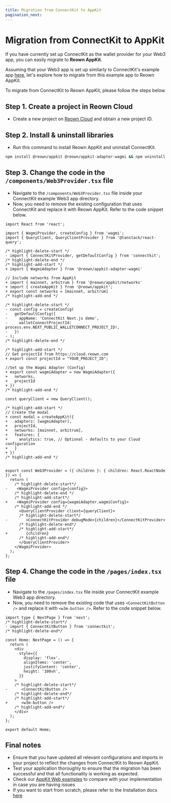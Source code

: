 ```yaml
---
title: Migration from ConnectKit to AppKit
pagination_next: 
---
```


# Migration from ConnectKit to AppKit

If you have currently set up ConnectKit as the wallet provider for your Web3 app, you can easily migrate to **Reown AppKit**.

Assuming that your Web3 app is set up similarly to ConnectKit's example app [here](https://github.com/family/connectkit/tree/main/examples/nextjs), let's explore how to migrate from this example app to Reown AppKit.

To migrate from ConnectKit to Reown AppKit, please follow the steps below.

## Step 1. Create a project in Reown Cloud

+ Create a new project on [Reown Cloud](https://cloud.reown.com) and obtain a new project ID.

## Step 2. Install & uninstall libraries

+ Run this command to install Reown AppKit and uninstall ConnectKit.

```bash npm2yarn
npm install @reown/appkit @reown/appkit-adapter-wagmi && npm uninstall connectkit
```

## Step 3. Change the code in the `/components/Web3Provider.tsx` file

+ Navigate to the `/components/Web3Provider.tsx` file inside your ConnectKit example Web3 app directory. 
+ Now, you need to remove the existing configuration that uses ConnectKit and replace it with Reown AppKit. Refer to the code snippet below.

```tsx
import React from 'react';

import { WagmiProvider, createConfig } from 'wagmi';
import { QueryClient, QueryClientProvider } from '@tanstack/react-query';

/* highlight-delete-start */
- import { ConnectKitProvider, getDefaultConfig } from 'connectkit';
/* highlight-delete-end */
/* highlight-add-start */
+ import { WagmiAdapter } from '@reown/appkit-adapter-wagmi'

// Include networks from AppKit
+ import { mainnet, arbitrum } from '@reown/appkit/networks'
+ import { createAppKit } from '@reown/appkit';
+ export const networks = [mainnet, arbitrum]
/* highlight-add-end */

/* highlight-delete-start */
- const config = createConfig(
-   getDefaultConfig({
-     appName: 'ConnectKit Next.js demo',
-     walletConnectProjectId: process.env.NEXT_PUBLIC_WALLETCONNECT_PROJECT_ID!,
-   })
- );
/* highlight-delete-end */

/* highlight-add-start */
// Get projectId from https://cloud.reown.com
+ export const projectId = "YOUR_PROJECT_ID";

//Set up the Wagmi Adapter (Config)
+ export const wagmiAdapter = new WagmiAdapter({
+   networks,
+   projectId
+ })
/* highlight-add-end */

const queryClient = new QueryClient();

/* highlight-add-start */
// Create the modal
+ const modal = createAppKit({
+   adapters: [wagmiAdapter],
+   projectId,
+   networks: [mainnet, arbitrum],
+   features: {
+     analytics: true, // Optional - defaults to your Cloud configuration
+   }
+ })
/* highlight-add-end */


export const Web3Provider = ({ children }: { children: React.ReactNode }) => {
  return (
    /* highlight-delete-start*/
-    <WagmiProvider config={config}>
    /* highlight-delete-end */
    /* highlight-add-start*/
+    <WagmiProvider config={wagmiAdapter.wagmiConfig}>
    /* highlight-add-end */
      <QueryClientProvider client={queryClient}>
      /* highlight-delete-start*/
-        <ConnectKitProvider debugMode>{children}</ConnectKitProvider>
      /* highlight-delete-end*/
      /* highlight-add-start*/
+        {children}
      /* highlight-add-end*/
      </QueryClientProvider>
    </WagmiProvider>
  );
};

```

## Step 4. Change the code in the `/pages/index.tsx` file

+ Navigate to the `/pages/index.tsx` file inside your ConnectKit example Web3 app directory. 
+ Now, you need to remove the existing code that uses `<ConnectKitButton />` and replace it with `<w3m-button />`. Refer to the code snippet below.

```tsx
import type { NextPage } from 'next';
/* highlight-delete-start*/
- import { ConnectKitButton } from 'connectkit';
/* highlight-delete-end*/

const Home: NextPage = () => {
  return (
    <div
      style={{
        display: 'flex',
        alignItems: 'center',
        justifyContent: 'center',
        height: '100vh',
      }}
    >
    /* highlight-delete-start*/
-      <ConnectKitButton />
    /* highlight-delete-end*/
    /* highlight-add-start*/
+      <w3m-button />
    /* highlight-add-end*/
    </div>
  );
};

export default Home;

```

## Final notes

+ Ensure that you have updated all relevant configurations and imports in your project to reflect the changes from ConnectKit to Reown AppKit.
+ Test your application thoroughly to ensure that the migration has been successful and that all functionality is working as expected.
+ Check our [AppKit Web examples](https://github.com/reown-com/appkit/tree/main/examples) to compare with your implementation in case you are having issues 
+ If you want to start from scratch, please refer to the Installation docs [here](/appkit/overview)
